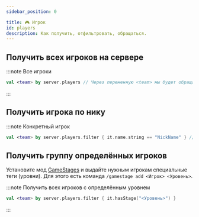 ```yaml
---
sidebar_position: 0

title: 🎮 Игрок
id: players
description: Как получить, отфильтровать, обращаться.
---
```


## Получить всех игроков на сервере

:::note Все игроки
```kts
val <team> by server.players // Через переменную <team> мы будет обращаться к игрокам
```
:::

## Получить игрока по нику

:::note Конкретный игрок
```kts
val <team> by server.players.filter { it.name.string == "NickName" } // Таким образом из всех игроков попадётся лишь игрок с указанным ником
```

## Получить группу определённых игроков

Установите мод [GameStages](https://www.curseforge.com/minecraft/mc-mods/game-stages) и выдайте нужным игрокам специальные теги (уровни).
Для этого есть команда `/gamestage add <Игрок> <Уровень>`.

:::note Получить всех игроков с определённым уровнем
```kts
val <team> by server.players.filter { it.hasStage("<Уровень>") }
```

:::
